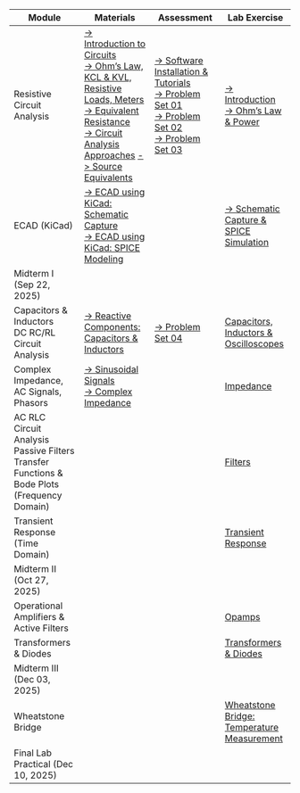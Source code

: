| Module | Materials | Assessment | Lab Exercise |
| --- | --- | --- | --- |
| Resistive Circuit Analysis | [-> Introduction to Circuits](slides/intro-circuits.qmd) <br> [-> Ohm's Law, KCL & KVL, Resistive Loads, Meters](slides/ohm-kcl-kvl.qmd) <br> [-> Equivalent Resistance](slides/r_eq.qmd) <br> [-> Circuit Analysis Approaches](slides/circuit-analysis.qmd) [-> Source Equivalents](slides/sources.qmd) | [-> Software Installation & Tutorials](software-install-tutorials.qmd) <br> [-> Problem Set 01](problem_sets/ps1.qmd) <br> [-> Problem Set 02](problem_sets/ps2.qmd) <br> [-> Problem Set 03](problem_sets/ps3.qmd) | [-> Introduction](labs/introduction.qmd) <br> [-> Ohm's Law & Power](labs/ohms_power.qmd) |
| ECAD (KiCad) | [-> ECAD using KiCad: Schematic Capture](slides/ecad_kicad_schematic.qmd) <br> [-> ECAD using KiCad: SPICE Modeling](slides/ecad_kicad_spice.qmd) | | [-> Schematic Capture & SPICE Simulation](labs/kicad.qmd) |
| Midterm I (Sep 22, 2025) | | |
| Capacitors & Inductors <br> DC RC/RL Circuit Analysis | [-> Reactive Components: Capacitors & Inductors](slides/reactive_components.qmd) | [-> Problem Set 04](problem_sets/ps4.qmd) | [Capacitors, Inductors & Oscilloscopes](labs/caps_inductors_scopes.qmd) |
| Complex Impedance, AC Signals, Phasors | [-> Sinusoidal Signals](slides/sinusoidal_signals.qmd) <br> [-> Complex Impedance](slides/complex_impedance.qmd) | | [Impedance](labs/impedance.qmd) |
| AC RLC Circuit Analysis <br> Passive Filters <br> Transfer Functions & Bode Plots (Frequency Domain) | | | [Filters](labs/filters.qmd) |
| Transient Response (Time Domain) | | | [Transient Response](labs/transient_resp.qmd) |
| Midterm II (Oct 27, 2025) | | |
| Operational Amplifiers & Active Filters | | | [Opamps](labs/opamps.qmd) |
| Transformers & Diodes | | | [Transformers & Diodes](labs/transformers_diodes.qmd )|
| Midterm III (Dec 03, 2025) | | |
| Wheatstone Bridge | | | [Wheatstone Bridge: Temperature Measurement](labs/wheatstone_temperature.qmd) |
| Final Lab Practical (Dec 10, 2025) | | |